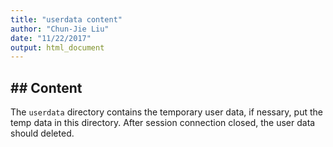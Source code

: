 ```yaml
---
title: "userdata content"
author: "Chun-Jie Liu"
date: "11/22/2017"
output: html_document
---
```

## Content 
------
The `userdata` directory contains the temporary user data, if nessary, put the temp data in this directory. After session connection closed, the user data should deleted.

